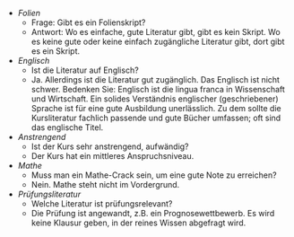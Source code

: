 

- *Folien*
    - Frage: Gibt es ein Folienskript?
    - Antwort: Wo es einfache, gute Literatur gibt, gibt es kein Skript. Wo es keine gute oder keine einfach zugängliche Literatur gibt, dort gibt es ein Skript.
    
- *Englisch*
    - Ist die Literatur auf Englisch?
    - Ja. Allerdings ist die Literatur gut zugänglich. Das Englisch ist nicht schwer. Bedenken Sie: Englisch ist die lingua franca in Wissenschaft und Wirtschaft. Ein solides Verständnis englischer (geschriebener) Sprache ist für eine gute Ausbildung unerlässlich. Zu dem sollte die Kursliteratur fachlich passende und gute Bücher umfassen; oft sind das englische Titel. 
    
- *Anstrengend*
    - Ist der Kurs sehr anstrengend, aufwändig?
    - Der Kurs hat ein mittleres Anspruchsniveau. 
    
- *Mathe*
    - Muss man ein Mathe-Crack sein, um eine gute Note zu erreichen?
    - Nein. Mathe steht nicht im Vordergrund.
    
- *Prüfungsliteratur*
    - Welche Literatur ist prüfungsrelevant?
    - Die Prüfung ist angewandt, z.B. ein Prognosewettbewerb. Es wird keine Klausur geben, in der reines Wissen abgefragt wird.
